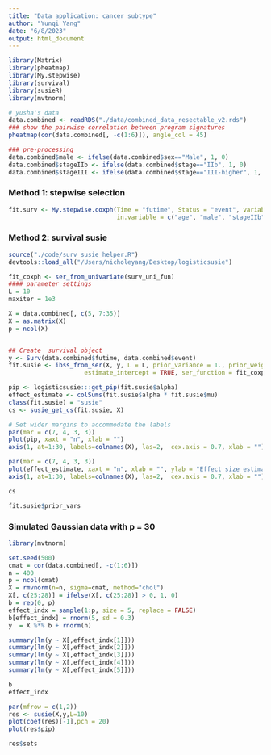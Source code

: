 ```yaml
---
title: "Data application: cancer subtype"
author: "Yunqi Yang"
date: "6/8/2023"
output: html_document
---
```


```r
library(Matrix)
library(pheatmap)
library(My.stepwise)
library(survival)
library(susieR)
library(mvtnorm)
```


```r
# yusha's data
data.combined <- readRDS("./data/combined_data_resectable_v2.rds")
### show the pairwise correlation between program signatures
pheatmap(cor(data.combined[, -c(1:6)]), angle_col = 45)
```

```r
### pre-processing
data.combined$male <- ifelse(data.combined$sex=="Male", 1, 0)
data.combined$stageIIb <- ifelse(data.combined$stage=="IIb", 1, 0)
data.combined$stageIII <- ifelse(data.combined$stage=="III-higher", 1, 0)
```

### Method 1: stepwise selection
```r
fit.surv <- My.stepwise.coxph(Time = "futime", Status = "event", variable.list = colnames(data.combined)[7:32],
                              in.variable = c("age", "male", "stageIIb", "stageIII"), data = data.combined)

```

### Method 2: survival susie
```r
source("./code/surv_susie_helper.R")
devtools::load_all("/Users/nicholeyang/Desktop/logisticsusie")
```

```r
fit_coxph <- ser_from_univariate(surv_uni_fun)
#### parameter settings
L = 10
maxiter = 1e3

X = data.combined[, c(5, 7:35)]
X = as.matrix(X)
p = ncol(X)


## Create  survival object
y <- Surv(data.combined$futime, data.combined$event)
fit.susie <- ibss_from_ser(X, y, L = L, prior_variance = 1., prior_weights = rep(1/p, p), tol = 1e-3, maxit = maxiter,
                     estimate_intercept = TRUE, ser_function = fit_coxph)

pip <- logisticsusie:::get_pip(fit.susie$alpha)
effect_estimate <- colSums(fit.susie$alpha * fit.susie$mu)
class(fit.susie) = "susie"
cs <- susie_get_cs(fit.susie, X)
```


```r
# Set wider margins to accommodate the labels
par(mar = c(7, 4, 3, 3)) 
plot(pip, xaxt = "n", xlab = "")
axis(1, at=1:30, labels=colnames(X), las=2,  cex.axis = 0.7, xlab = "")
```

```r
par(mar = c(7, 4, 3, 3)) 
plot(effect_estimate, xaxt = "n", xlab = "", ylab = "Effect size estimate")
axis(1, at=1:30, labels=colnames(X), las=2,  cex.axis = 0.7, xlab = "")
```
```r
cs
```

```r
fit.susie$prior_vars
```

### Simulated Gaussian data with p = 30

```r
library(mvtnorm)
```

```r
set.seed(500)
cmat = cor(data.combined[, -c(1:6)])
n = 400
p = ncol(cmat)
X = rmvnorm(n=n, sigma=cmat, method="chol")
X[, c(25:28)] = ifelse(X[, c(25:28)] > 0, 1, 0)
b = rep(0, p)
effect_indx = sample(1:p, size = 5, replace = FALSE)
b[effect_indx] = rnorm(5, sd = 0.3)
y  = X %*% b + rnorm(n)

```

```r
summary(lm(y ~ X[,effect_indx[1]]))
summary(lm(y ~ X[,effect_indx[2]]))
summary(lm(y ~ X[,effect_indx[3]]))
summary(lm(y ~ X[,effect_indx[4]]))
summary(lm(y ~ X[,effect_indx[5]]))
```

```r
b
effect_indx
```

```r
par(mfrow = c(1,2))
res <- susie(X,y,L=10)
plot(coef(res)[-1],pch = 20)
plot(res$pip)
```
```r
res$sets
```


